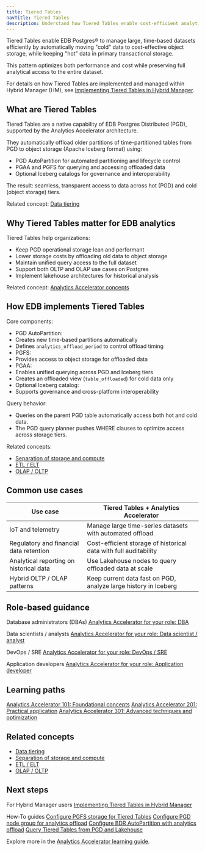 ```yaml
---
title: Tiered Tables
navTitle: Tiered Tables
description: Understand how Tiered Tables enable cost-efficient analytics and data management with EDB Postgres Distributed (PGD) and the Analytics Accelerator.
---
```


Tiered Tables enable EDB Postgres® to manage large, time-based datasets efficiently by automatically moving "cold" data to cost-effective object storage, while keeping "hot" data in primary transactional storage.

This pattern optimizes both performance and cost while preserving full analytical access to the entire dataset.

For details on how Tiered Tables are implemented and managed within Hybrid Manager (HM), see [Implementing Tiered Tables in Hybrid Manager](../hybrid-manager/analytics/tiered_tables).

## What are Tiered Tables

Tiered Tables are a native capability of EDB Postgres Distributed (PGD), supported by the Analytics Accelerator architecture.

They automatically offload older partitions of time-partitioned tables from PGD to object storage (Apache Iceberg format) using:

- PGD AutoPartition for automated partitioning and lifecycle control
- PGAA and PGFS for querying and accessing offloaded data
- Optional Iceberg catalogs for governance and interoperability

The result: seamless, transparent access to data across hot (PGD) and cold (object storage) tiers.

Related concept: [Data tiering](../../explained/generic-concepts#data-tiering)

## Why Tiered Tables matter for EDB analytics

Tiered Tables help organizations:

- Keep PGD operational storage lean and performant
- Lower storage costs by offloading old data to object storage
- Maintain unified query access to the full dataset
- Support both OLTP and OLAP use cases on Postgres
- Implement lakehouse architectures for historical analysis

Related concept: [Analytics Accelerator concepts](../../analytics-concepts#edb-postgres-distributed-pgd-and-tiered-tables)

## How EDB implements Tiered Tables

Core components:

- PGD AutoPartition:
- Creates new time-based partitions automatically
- Defines `analytics_offload_period` to control offload timing
- PGFS:
- Provides access to object storage for offloaded data
- PGAA:
- Enables unified querying across PGD and Iceberg tiers
- Creates an offloaded view (`table_offloaded`) for cold data only
- Optional Iceberg catalog:
- Supports governance and cross-platform interoperability

Query behavior:

- Queries on the parent PGD table automatically access both hot and cold data.
- The PGD query planner pushes WHERE clauses to optimize access across storage tiers.

Related concepts:

- [Separation of storage and compute](../../explained/generic-concepts#separation-of-storage-and-compute)
- [ETL / ELT](../../explained/generic-concepts#etl-elt)
- [OLAP / OLTP](../../explained/generic-concepts#olap-oltp)

## Common use cases

| Use case | Tiered Tables + Analytics Accelerator |
|----------|---------------------------------------|
| IoT and telemetry | Manage large time-series datasets with automated offload |
| Regulatory and financial data retention | Cost-efficient storage of historical data with full auditability |
| Analytical reporting on historical data | Use Lakehouse nodes to query offloaded data at scale |
| Hybrid OLTP / OLAP patterns | Keep current data fast on PGD, analyze large history in Iceberg |

## Role-based guidance

Database administrators (DBAs)
[Analytics Accelerator for your role: DBA](../learn/personas#database-administrator-dba)

Data scientists / analysts
[Analytics Accelerator for your role: Data scientist / analyst](../learn/personas#data-scientist-data-analyst)

DevOps / SRE
[Analytics Accelerator for your role: DevOps / SRE](../learn/personas#devops-engineer-site-reliability-engineer-sre)

Application developers
[Analytics Accelerator for your role: Application developer](../learn/personas#application-developer)

## Learning paths

[Analytics Accelerator 101: Foundational concepts](../learn/paths/101)
[Analytics Accelerator 201: Practical application](../learn/paths/201)
[Analytics Accelerator 301: Advanced techniques and optimization](../learn/paths/301)

## Related concepts

- [Data tiering](../../explained/generic-concepts#data-tiering)
- [Separation of storage and compute](../../explained/generic-concepts#separation-of-storage-and-compute)
- [ETL / ELT](../../explained/generic-concepts#etl-elt)
- [OLAP / OLTP](../../explained/generic-concepts#olap-oltp)

## Next steps

For Hybrid Manager users
[Implementing Tiered Tables in Hybrid Manager](../hybrid-manager/analytics/tiered_tables)

How-To guides
[Configure PGFS storage for Tiered Tables](../learn/how-to/configure-tiered-pgfs)
[Configure PGD node group for analytics offload](../learn/how-to/configure-tiered-offload)
[Configure BDR AutoPartition with analytics offload](../learn/how-to/configure-tiered-autopartition)
[Query Tiered Tables from PGD and Lakehouse](../learn/how-to/query-tiered-tables)

Explore more in the [Analytics Accelerator learning guide](../learn/index).
